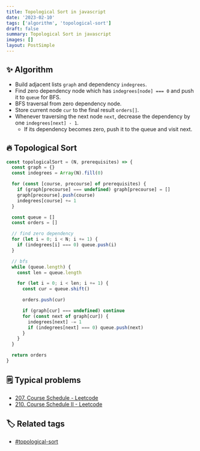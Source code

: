 ```yaml
---
title: Topological Sort in javascript
date: '2023-02-10'
tags: ['algorithm', 'topological-sort']
draft: false
summary: Topological Sort in javascript
images: []
layout: PostSimple
---
```


## ✨ Algorithm

- Build adjacent lists `graph` and dependency `indegrees`.
- Find zero dependency node which has `indegrees[node] === 0` and push it to `queue` for BFS.
- BFS traversal from zero dependency node.
- Store current node `cur` to the final result `orders[]`.
- Whenever traversing the next node `next`, decrease the dependency by one `indegrees[next] - 1`.
  - If its dependency becomes zero, push it to the queue and visit next.

## 🔥 Topological Sort

```javascript
const topologicalSort = (N, prerequisites) => {
  const graph = {}
  const indegrees = Array(N).fill(0)

  for (const [course, precourse] of prerequisites) {
    if (graph[precourse] === undefined) graph[precourse] = []
    graph[precourse].push(course)
    indegrees[course] += 1
  }

  const queue = []
  const orders = []

  // find zero dependency
  for (let i = 0; i < N; i += 1) {
    if (indegrees[i] === 0) queue.push(i)
  }

  // bfs
  while (queue.length) {
    const len = queue.length

    for (let i = 0; i < len; i += 1) {
      const cur = queue.shift()

      orders.push(cur)

      if (graph[cur] === undefined) continue
      for (const next of graph[cur]) {
        indegrees[next] -= 1
        if (indegrees[next] === 0) queue.push(next)
      }
    }
  }

  return orders
}
```

## 🗒️ Typical problems

- [207. Course Schedule - Leetcode](https://leetcode.com/problems/course-schedule/)
- [210. Course Schedule II - Leetcode](https://leetcode.com/problems/course-schedule-ii/)

## 🏷️ Related tags

- [#topological-sort](https://tkhwang.me/tags/topological-sort)
